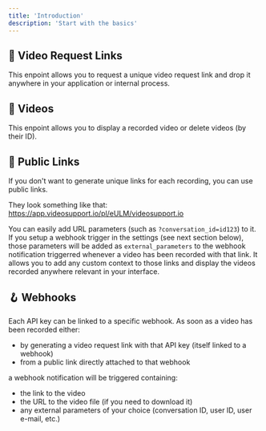 ```yaml
---
title: 'Introduction'
description: 'Start with the basics'
---
```


## 🔗 Video Request Links

This enpoint allows you to request a unique video request link and drop it anywhere in your application or internal process.

## 🎥 Videos

This enpoint allows you to display a recorded video or delete videos (by their ID).


## 📢 Public Links

If you don't want to generate unique links for each recording, you can use public links.

They look something like that: https://app.videosupport.io/pl/eULM/videosupport.io

You can easily add URL parameters (such as `?conversation_id=id123`) to it. If you setup a webhook trigger in the settings (see next section below), those parameters will be added as `external_parameters` to the webhook notification triggerred whenever a video has been recorded with that link.
It allows you to add any custom context to those links and display the videos recorded anywhere relevant in your interface.


## 🪝 Webhooks

Each API key can be linked to a specific webhook. As soon as a video has been recorded either:
- by generating a video request link with that API key (itself linked to a webhook)
- from a public link directly attached to that webhook

a webhook notification will be triggered containing:
- the link to the video
- the URL to the video file (if you need to download it)
- any external parameters of your choice (conversation ID, user ID, user e-mail, etc.)


